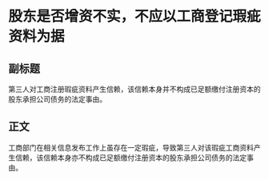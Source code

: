 # 股东是否增资不实，不应以工商登记瑕疵资料为据
## 副标题
第三人对工商注册瑕疵资料产生信赖，该信赖本身并不构成已足额缴付注册资本的股东承担公司债务的法定事由。
## 正文
工商部门在相关信息发布工作上虽存在一定瑕疵，导致第三人对该瑕疵工商资料产生信赖，该信赖本身亦不构成已足额缴付注册资本的股东承担公司债务的法定事由。